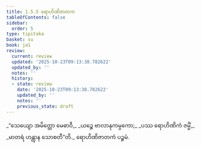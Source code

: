 ```yaml
---
title: 1.5.5 ရောဟိဏိဇာတက
tableOfContents: false
sidebar:
  order: 5
type: tipitaka
basket: su
book: ja1
review:
  current: review
  updated: '2025-10-23T09:13:38.782622'
  updated_by: ''
  notes: ''
  history:
  - state: review
    date: '2025-10-23T09:13:38.782622'
    updated_by: ''
    notes: ''
    previous_state: draft
---
```



<ReviewStatus review={frontmatter.review} showDetails={true} />

<HypothesisAnnotation frontmatter={frontmatter} />

<DynamicBreadcrumb />

<Division number="45" book="ja1" e="ch" v="22" p="11">

<Paragraph number="98" type="verses" book="ja1">
_“သေယျော အမိတ္တော မေဓာဝီ,_  
_ယဉ္စေ ဗာလာနုကမ္ပကော;_  
_ပဿ ရောဟိဏိကံ ဇမ္မိံ,_  
_မာတရံ ဟန္တွာန သောစတီ”တိ._  


</Paragraph>
</Division>

<Paragraph number="99" type="center" book="ja1">
ရောဟိဏိဇာတကံ ပဉ္စမံ.
</Paragraph>